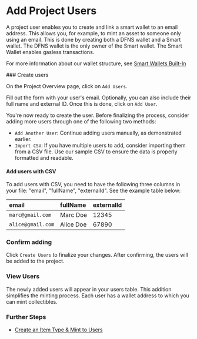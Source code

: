 
# Add Project Users

A project user enables you to create and link a smart wallet to an email address. This allows you, for example, to mint an asset to someone only using an email. This is done by creating both a DFNS wallet and a Smart wallet. The DFNS wallet is the only owner of the Smart wallet. The Smart Wallet enables gasless transactions.

For more information about our wallet structure, see [Smart Wallets Built-In](https://docs-api.owlprotocol.xyz/docs/introduction#2-smart-wallets-built-in)

<Steps>
### Create users

On the Project Overview page, click on `Add Users`.


<Screenshot src={AddUsersButton} alt="AddUsersButton" />

Fill out the form with your user's email. Optionally, you can also include their full name and external ID. Once this is done, click on `Add User`.


<Screenshot src={AddModal} alt="AddModal" />

You're now ready to create the user. Before finalizing the process, consider adding more users through one of the following two methods:

-   `Add Another User`: Continue adding users manually, as demonstrated earlier.
-   `Import CSV`: If you have multiple users to add, consider importing them from a CSV file. Use our sample CSV to ensure the data is properly formatted and readable.


<Screenshot src={ImportCSV} alt="ImportCSV" />

#### Add users with CSV

To add users with CSV, you need to have the following three columns in your file: "email", "fullName", "externalId". See the example table below:

| email             | fullName  | externalId |
| :---------------- | :-------- | :--------- |
| `marc@gmail.com`  | Marc Doe  | 12345      |
| `alice@gmail.com` | Alice Doe | 67890      |

### Confirm adding

Click `Create Users` to finalize your changes. After confirming, the users will be added to the project.


<Screenshot src={createUsers} alt="createUsers" />

### View Users

The newly added users will appear in your users table. This addition simplifies the minting process. Each user has a wallet address to which you can mint collectibles.


<Screenshot src={usersTable} alt="usersTable" />

</Steps>

### Further Steps

-   [Create an Item Type & Mint to Users](/dashboard-docs/createItemTypeAndMint)
